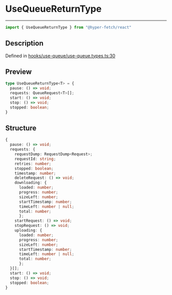 

# UseQueueReturnType

<div class="api-docs__separator" data-reactroot="">

---

</div><div class="api-docs__import" data-reactroot="">

```ts
import { UseQueueReturnType } from "@hyper-fetch/react"
```

</div><div class="api-docs__section">

## Description

</div><div class="api-docs__description"><span class="api-docs__do-not-parse">



</span></div><p class="api-docs__definition">

Defined in [hooks/use-queue/use-queue.types.ts:30](https://github.com/BetterTyped/hyper-fetch/blob/3f01c37e/packages/react/src/hooks/use-queue/use-queue.types.ts#L30)

</p><div class="api-docs__section">

## Preview

</div><div class="api-docs__preview type">

```ts
type UseQueueReturnType<T> = {
  pause: () => void; 
  requests: QueueRequest<T>[]; 
  start: () => void; 
  stop: () => void; 
  stopped: boolean; 
}
```

</div><div class="api-docs__section">

## Structure

</div><div class="api-docs__returns">

```ts
{
  pause: () => void;
  requests: {
    requestDump: RequestDump<Request>;
    requestId: string;
    retries: number;
    stopped: boolean;
    timestamp: number;
    deleteRequest: () => void;
    downloading: {
      loaded: number;
      progress: number;
      sizeLeft: number;
      startTimestamp: number;
      timeLeft: number | null;
      total: number;
      };
    startRequest: () => void;
    stopRequest: () => void;
    uploading: {
      loaded: number;
      progress: number;
      sizeLeft: number;
      startTimestamp: number;
      timeLeft: number | null;
      total: number;
      };
  }[];
  start: () => void;
  stop: () => void;
  stopped: boolean;
}
```

</div>